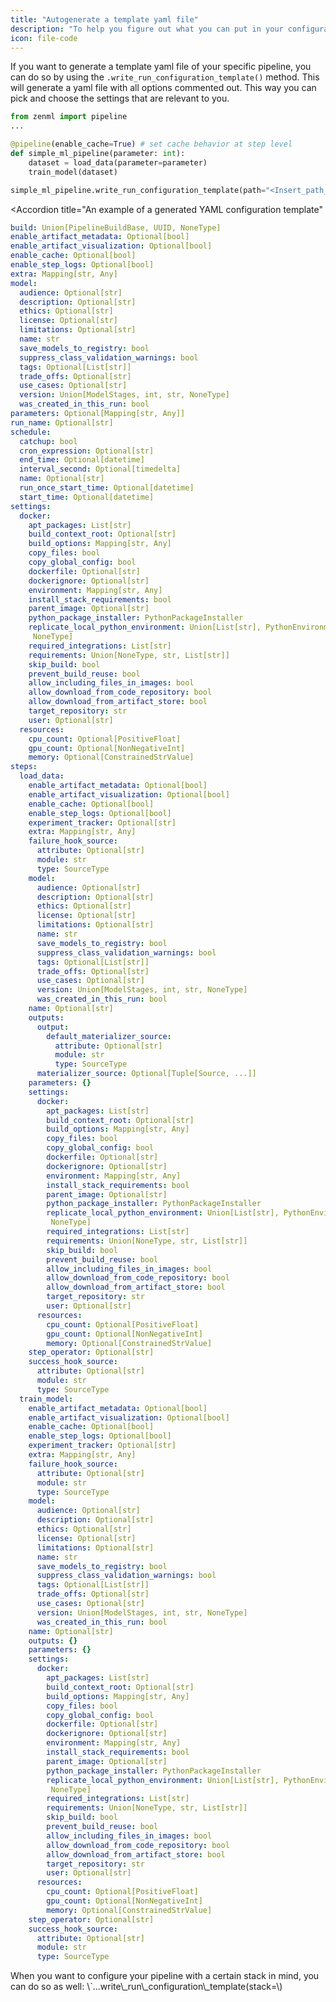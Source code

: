 ```yaml
---
title: "Autogenerate a template yaml file"
description: "To help you figure out what you can put in your configuration file, simply autogenerate a template."
icon: file-code
---
```


If you want to generate a template yaml file of your specific pipeline, you can do so by using the `.write_run_configuration_template()` method. This will generate a yaml file with all options commented out. This way you can pick and choose the settings that are relevant to you.

```py
from zenml import pipeline
...

@pipeline(enable_cache=True) # set cache behavior at step level
def simple_ml_pipeline(parameter: int):
    dataset = load_data(parameter=parameter)
    train_model(dataset)

simple_ml_pipeline.write_run_configuration_template(path="<Insert_path_here>")
```
<Accordion
  title="An example of a generated YAML configuration template"
>
```yaml
build: Union[PipelineBuildBase, UUID, NoneType]
enable_artifact_metadata: Optional[bool]
enable_artifact_visualization: Optional[bool]
enable_cache: Optional[bool]
enable_step_logs: Optional[bool]
extra: Mapping[str, Any]
model:
  audience: Optional[str]
  description: Optional[str]
  ethics: Optional[str]
  license: Optional[str]
  limitations: Optional[str]
  name: str
  save_models_to_registry: bool
  suppress_class_validation_warnings: bool
  tags: Optional[List[str]]
  trade_offs: Optional[str]
  use_cases: Optional[str]
  version: Union[ModelStages, int, str, NoneType]
  was_created_in_this_run: bool
parameters: Optional[Mapping[str, Any]]
run_name: Optional[str]
schedule:
  catchup: bool
  cron_expression: Optional[str]
  end_time: Optional[datetime]
  interval_second: Optional[timedelta]
  name: Optional[str]
  run_once_start_time: Optional[datetime]
  start_time: Optional[datetime]
settings:
  docker:
    apt_packages: List[str]
    build_context_root: Optional[str]
    build_options: Mapping[str, Any]
    copy_files: bool
    copy_global_config: bool
    dockerfile: Optional[str]
    dockerignore: Optional[str]
    environment: Mapping[str, Any]
    install_stack_requirements: bool
    parent_image: Optional[str]
    python_package_installer: PythonPackageInstaller
    replicate_local_python_environment: Union[List[str], PythonEnvironmentExportMethod,
     NoneType]
    required_integrations: List[str]
    requirements: Union[NoneType, str, List[str]]
    skip_build: bool
    prevent_build_reuse: bool
    allow_including_files_in_images: bool
    allow_download_from_code_repository: bool
    allow_download_from_artifact_store: bool
    target_repository: str
    user: Optional[str]
  resources:
    cpu_count: Optional[PositiveFloat]
    gpu_count: Optional[NonNegativeInt]
    memory: Optional[ConstrainedStrValue]
steps:
  load_data:
    enable_artifact_metadata: Optional[bool]
    enable_artifact_visualization: Optional[bool]
    enable_cache: Optional[bool]
    enable_step_logs: Optional[bool]
    experiment_tracker: Optional[str]
    extra: Mapping[str, Any]
    failure_hook_source:
      attribute: Optional[str]
      module: str
      type: SourceType
    model:
      audience: Optional[str]
      description: Optional[str]
      ethics: Optional[str]
      license: Optional[str]
      limitations: Optional[str]
      name: str
      save_models_to_registry: bool
      suppress_class_validation_warnings: bool
      tags: Optional[List[str]]
      trade_offs: Optional[str]
      use_cases: Optional[str]
      version: Union[ModelStages, int, str, NoneType]
      was_created_in_this_run: bool
    name: Optional[str]
    outputs:
      output:
        default_materializer_source:
          attribute: Optional[str]
          module: str
          type: SourceType
      materializer_source: Optional[Tuple[Source, ...]]
    parameters: {}
    settings:
      docker:
        apt_packages: List[str]
        build_context_root: Optional[str]
        build_options: Mapping[str, Any]
        copy_files: bool
        copy_global_config: bool
        dockerfile: Optional[str]
        dockerignore: Optional[str]
        environment: Mapping[str, Any]
        install_stack_requirements: bool
        parent_image: Optional[str]
        python_package_installer: PythonPackageInstaller
        replicate_local_python_environment: Union[List[str], PythonEnvironmentExportMethod,
         NoneType]
        required_integrations: List[str]
        requirements: Union[NoneType, str, List[str]]
        skip_build: bool
        prevent_build_reuse: bool
        allow_including_files_in_images: bool
        allow_download_from_code_repository: bool
        allow_download_from_artifact_store: bool
        target_repository: str
        user: Optional[str]
      resources:
        cpu_count: Optional[PositiveFloat]
        gpu_count: Optional[NonNegativeInt]
        memory: Optional[ConstrainedStrValue]
    step_operator: Optional[str]
    success_hook_source:
      attribute: Optional[str]
      module: str
      type: SourceType
  train_model:
    enable_artifact_metadata: Optional[bool]
    enable_artifact_visualization: Optional[bool]
    enable_cache: Optional[bool]
    enable_step_logs: Optional[bool]
    experiment_tracker: Optional[str]
    extra: Mapping[str, Any]
    failure_hook_source:
      attribute: Optional[str]
      module: str
      type: SourceType
    model:
      audience: Optional[str]
      description: Optional[str]
      ethics: Optional[str]
      license: Optional[str]
      limitations: Optional[str]
      name: str
      save_models_to_registry: bool
      suppress_class_validation_warnings: bool
      tags: Optional[List[str]]
      trade_offs: Optional[str]
      use_cases: Optional[str]
      version: Union[ModelStages, int, str, NoneType]
      was_created_in_this_run: bool
    name: Optional[str]
    outputs: {}
    parameters: {}
    settings:
      docker:
        apt_packages: List[str]
        build_context_root: Optional[str]
        build_options: Mapping[str, Any]
        copy_files: bool
        copy_global_config: bool
        dockerfile: Optional[str]
        dockerignore: Optional[str]
        environment: Mapping[str, Any]
        install_stack_requirements: bool
        parent_image: Optional[str]
        python_package_installer: PythonPackageInstaller
        replicate_local_python_environment: Union[List[str], PythonEnvironmentExportMethod,
         NoneType]
        required_integrations: List[str]
        requirements: Union[NoneType, str, List[str]]
        skip_build: bool
        prevent_build_reuse: bool
        allow_including_files_in_images: bool
        allow_download_from_code_repository: bool
        allow_download_from_artifact_store: bool
        target_repository: str
        user: Optional[str]
      resources:
        cpu_count: Optional[PositiveFloat]
        gpu_count: Optional[NonNegativeInt]
        memory: Optional[ConstrainedStrValue]
    step_operator: Optional[str]
    success_hook_source:
      attribute: Optional[str]
      module: str
      type: SourceType
```
</Accordion>


<Info>
  When you want to configure your pipeline with a certain stack in mind, you can do so as well: \`...write\_run\_configuration\_template(stack=\<Insert_stack_here>)
</Info>

